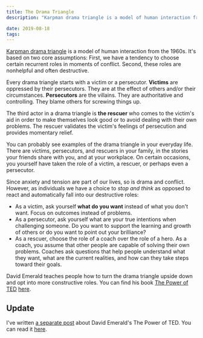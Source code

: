 ```yaml
---
title: The Drama Triangle
description: "Karpman drama triangle is a model of human interaction from the 1960s. It's based on two core assumptions: First, we have a tendency to choose certain recurrent roles in moments of conflict. Second, these roles are nonhelpful and often destructive."

date: 2019-08-18
tags:
---
```


[Karpman drama triangle](https://en.wikipedia.org/wiki/Karpman_drama_triangle) is a model of human interaction from the 1960s. It's based on two core assumptions: First, we have a tendency to choose certain recurrent roles in moments of conflict. Second, these roles are nonhelpful and often destructive.

Every drama triangle starts with a victim or a persecutor. **Victims** are oppressed by their persecutors. They are at the effect of others and/or their circumstances. **Persecutors** are the villains. They are authoritative and controlling. They blame others for screwing things up.

The third actor in a drama triangle is **the rescuer** who comes to the victim's aid in order to make themselves look good or to avoid dealing with their own problems. The rescuer validates the victim's feelings of persecution and provides momentary relief.

You can probably see examples of the drama triangle in your everyday life. There are victims, persecutors, and rescuers in your family, in the stories your friends share with you, and at your workplace. On certain occasions, you yourself have taken the role of a victim, a rescuer, or perhaps even a persecutor.

Since anxiety and tension are part of our lives, so is drama and conflict. However, as individuals we have a choice to _stop and think_ as opposed to react and automatically fall into our destructive roles:

- As a victim, ask yourself **what do you want** instead of what you don't want. Focus on outcomes instead of problems.
- As a persecutor, ask yourself what are your true intentions when challenging someone. Do you want to support the learning and growth of others or do you want to point out your brilliance?
- As a rescuer, choose the role of a coach over the role of a hero. As a coach, you assume that other people are capable of solving their own problems. Coaches ask questions that help people understand what they want, what are the current realities, and how can they take steps toward their goals.

David Emerald teaches people how to turn the drama triangle upside down and opt into more constructive roles. You can find his book [The Power of TED](https://www.amazon.com/POWER-TED-EMPOWERMENT-DYNAMIC-Anniversary/dp/0996871802) [here](https://www.amazon.com/POWER-TED-EMPOWERMENT-DYNAMIC-Anniversary/dp/0996871802).

## Update

I've written [a separate post](/posts/book-review-the-power-of-ted/) about David Emerald's The Power of TED. You can read it [here](/posts/book-review-the-power-of-ted/).
